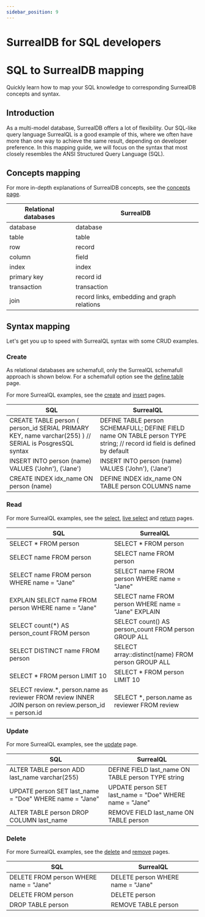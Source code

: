 ```yaml
---
sidebar_position: 9
---
```


# SurrealDB for SQL developers

# SQL to SurrealDB mapping

Quickly learn how to map your SQL knowledge to corresponding SurrealDB concepts and syntax.

## Introduction
As a multi-model database, SurrealDB offers a lot of flexibility. Our SQL-like query language SurrealQL is a good example of this, where we often have more than one way to achieve the same result, depending on developer preference. In this mapping guide, we will focus on the syntax that most closely resembles the ANSI Structured Query Language (SQL).

## Concepts mapping
For more in-depth explanations of SurrealDB concepts, see the [concepts page](/docs/surrealdb/1.1.x/introduction/concepts).

| Relational databases | SurrealDB                                   |
|----------------------|---------------------------------------------|
| database             | database                                    |
| table                | table                                       |
| row                  | record                                      |
| column               | field                                       |
| index                | index                                       |
| primary key          | record id                                   |
| transaction          | transaction                                 |
| join                 | record links, embedding and graph relations |

## Syntax mapping
Let's get you up to speed with SurrealQL syntax with some CRUD examples.

### Create
As relational databases are schemafull, only the SurrealQL schemafull approach is shown below. For a schemafull option see the [define table](/docs/surrealdb/1.1.x/surrealql/statements/define/table) page.

For more SurrealQL examples, see the [create](/docs/surrealdb/1.1.x/surrealql/statements/create) and [insert](/docs/surrealdb/1.1.x/surrealql/statements/insert) pages.

| SQL                                                                                                            | SurrealQL                                                                                                               |
|----------------------------------------------------------------------------------------------------------------|-------------------------------------------------------------------------------------------------------------------------|
| CREATE TABLE person (     person_id SERIAL PRIMARY KEY,     name varchar(255) ) // SERIAL is PosgresSQL syntax | DEFINE TABLE person SCHEMAFULL; DEFINE FIELD name ON TABLE person TYPE string; // record id field is defined by default |
| INSERT INTO person (name) VALUES ('John'), ('Jane')                                                            | INSERT INTO person (name) VALUES ('John'), ('Jane')                                                                     |
| CREATE INDEX idx_name ON person (name)                                                                         | DEFINE INDEX idx_name  ON TABLE person COLUMNS name                                                                     |

### Read
For more SurrealQL examples, see the [select](/docs/surrealdb/1.1.x/surrealql/statements/select), [live select](/docs/surrealdb/1.1.x/surrealql/statements/live-select) and [return](/docs/surrealdb/1.1.x/surrealql/statements/return) pages.

| SQL                                                                                                    | SurrealQL                                            |
|--------------------------------------------------------------------------------------------------------|------------------------------------------------------|
| SELECT * FROM person                                                                                   | SELECT * FROM person                                 |
| SELECT name  FROM person                                                                               | SELECT name  FROM person                             |
| SELECT name FROM person WHERE name = "Jane"                                                            | SELECT name FROM person WHERE name = "Jane"          |
| EXPLAIN SELECT name FROM person WHERE name = "Jane"                                                    | SELECT name FROM person WHERE name = "Jane" EXPLAIN  |
| SELECT count(*) AS person_count FROM person                                                            | SELECT count() AS person_count FROM person GROUP ALL |
| SELECT DISTINCT name FROM person                                                                       | SELECT array::distinct(name) FROM person GROUP ALL   |
| SELECT * FROM person LIMIT 10                                                                          | SELECT * FROM person LIMIT 10                        |
| SELECT review.*, person.name as reviewer FROM review INNER JOIN person on review.person_id = person.id | SELECT *, person.name as reviewer FROM review        |

### Update
For more SurrealQL examples, see the [update](/docs/surrealdb/1.1.x/surrealql/statements/update) page.

| SQL                                                     | SurrealQL                                               |
|---------------------------------------------------------|---------------------------------------------------------|
| ALTER TABLE person ADD last_name varchar(255)           | DEFINE FIELD last_name ON TABLE person TYPE string      |
| UPDATE person SET last_name = "Doe" WHERE name = "Jane" | UPDATE person SET last_name = "Doe" WHERE name = "Jane" |
| ALTER TABLE person DROP COLUMN last_name                | REMOVE FIELD last_name  ON TABLE person                 |

### Delete
For more SurrealQL examples, see the [delete](/docs/surrealdb/1.1.x/surrealql/statements/delete) and [remove](/docs/surrealdb/1.1.x/surrealql/statements/remove) pages.

| SQL                                    | SurrealQL                         |
|----------------------------------------|-----------------------------------|
| DELETE FROM person WHERE name = "Jane" | DELETE person WHERE name = "Jane" |
| DELETE FROM person                     | DELETE person                     |
| DROP TABLE person                      | REMOVE TABLE person               |

